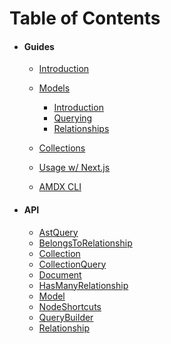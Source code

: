 # Table of Contents

- #### Guides

  - [Introduction](./guides/README.md)
  - [Models](./guides/models/README.md)

    - [Introduction](./guides/models/introduction.mdx)
    - [Querying](./guides/models/querying.mdx)
    - [Relationships](./guides/models/relationships.mdx)

  - [Collections](./guides/collections/README.md)
  - [Usage w/ Next.js](./guides/usage/with-nextjs.mdx)
  - [AMDX CLI](./guides/usage/cli.mdx)

- #### API
  - [AstQuery](./api/AstQuery.mdx)
  - [BelongsToRelationship](./api/BelongsToRelationship.mdx)
  - [Collection](./api/Collection.mdx)
  - [CollectionQuery](./api/CollectionQuery.mdx)
  - [Document](./api/Document.mdx)
  - [HasManyRelationship](./api/HasManyRelationship.mdx)
  - [Model](./api/Model.mdx)
  - [NodeShortcuts](./api/NodeShortcuts.mdx)
  - [QueryBuilder](./api/QueryBuilder.mdx)
  - [Relationship](./api/Relationship.mdx)
